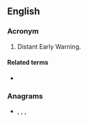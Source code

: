 ==English==

===Acronym===
{{rfc-header|Acronym}}
{{head|en|acronym}}

# Distant Early Warning.

====Related terms====
* {{l|en|DEW line}}

===Anagrams===
* {{l|en|wed}}, {{l|en|Wed}}, {{l|en|we'd}}, {{l|en|Wed.}}